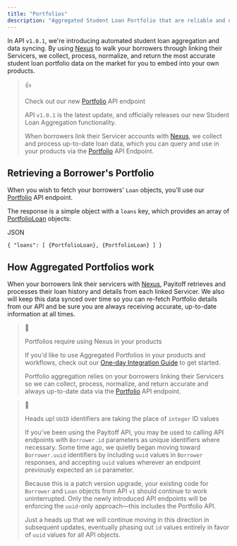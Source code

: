 ```yaml
---
title: "Portfolios"
description: "Aggregated Student Loan Portfolio that are reliable and up-to-date."
---
```


In API `v1.0.1`, we're introducing automated student loan aggregation and data syncing. By using [Nexus](/docs/nexus) to walk your borrowers through linking their Servicers, we collect, process, normalize, and return the most accurate student loan portfolio data on the market for you to embed into your own products.

> 👍
> 
> Check out our new [Portfolio](/reference/get-portfolio) API endpoint
> 
> API `v1.0.1` is the latest update, and officially releases our new Student Loan Aggregation functionality.
> 
> When borrowers link their Servicer accounts with [Nexus](/docs/nexus), we collect and process up-to-date loan data, which you can query and use in your products via the [Portfolio](/reference/get-portfolio) API Endpoint.

## Retrieving a Borrower's Portfolio

When you wish to fetch your borrowers' `Loan` objects, you'll use our [Portfolio](/reference/get-portfolio) API endpoint.

The response is a simple object with a `loans` key, which provides an array of [PortfolioLoan](/docs/portfolio-loan-schema) objects:

JSON

`{
  "loans": [
    {PortfolioLoan},
    {PortfolioLoan}
  ]
}
`

## How Aggregated Portfolios work

When your borrowers link their servicers with [Nexus](/docs/nexus), Payitoff retrieves and processes their loan history and details from each linked Servicer. We also will keep this data synced over time so you can re-fetch Portfolio details from our API and be sure you are always receiving accurate, up-to-date information at all times.

> 📘
> 
> Portfolios require using Nexus in your products
> 
> If you'd like to use Aggregated Portfolios in your products and workflows, check out our [One-day Integration Guide](/docs/one-day-integration-guide) to get started.
> 
> Portfolio aggregation relies on your borrowers linking their Servicers so we can collect, process, normalize, and return accurate and always up-to-date data via the [Portfolio](/reference/get-portfolio) API endpoint.

> 🚧
> 
> Heads up! `UUID` identifiers are taking the place of `integer` ID values
> 
> If you've been using the Payitoff API, you may be used to calling API endpoints with `Borrower.id` parameters as unique identifiers where necessary. Some time ago, we quietly began moving toward `Borrower.uuid` identifiers by including `uuid` values in `Borrower` responses, and accepting `uuid` values wherever an endpoint previously expected an `id` parameter.
> 
> Because this is a patch version upgrade, your existing code for `Borrower` and `Loan` objects from API `v1` should continue to work uninterrupted. Only the newly introduced API endpoints will be enforcing the `uuid`\-only approach—this includes the Portfolio API.
> 
> Just a heads up that we will continue moving in this direction in subsequent updates, eventually phasing out `id` values entirely in favor of `uuid` values for all API objects.